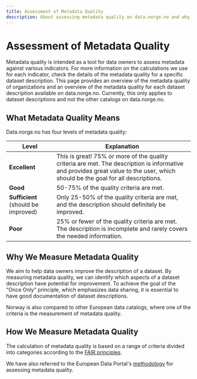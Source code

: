 ```yaml
---
title: Assessment of Metadata Quality
description: About assessing metadata quality on data.norge.no and why we do it
---
```


# Assessment of Metadata Quality

<Ingress>
    Metadata quality is intended as a tool for data owners to assess metadata against various indicators. For more
    information on the calculations we use for each indicator, check the details of the metadata quality for a specific
    dataset description. This page provides an overview of the metadata quality of organizations and an overview of the
    metadata quality for each dataset description available on data.norge.no. Currently, this only applies to dataset
    descriptions and not the other catalogs on data.norge.no.
</Ingress>

## What Metadata Quality Means

Data.norge.no has four levels of metadata quality:

| Level       | Explanation                                                                                                                                              |
|----------------|----------------------------------------------------------------------------------------------------------------------------------------------------------|
| **Excellent**  | This is great! 75% or more of the quality criteria are met. The description is informative and provides great value to the user, which should be the goal for all descriptions. |
| **Good**       | 50-75% of the quality criteria are met.                                                                                                                  |
| **Sufficient** (should be improved) | Only 25-50% of the quality criteria are met, and the description should definitely be improved.                                                    |
| **Poor**       | 25% or fewer of the quality criteria are met. The description is incomplete and rarely covers the needed information.                                   |

## Why We Measure Metadata Quality

We aim to help data owners improve the description of a dataset. By measuring metadata quality, we can identify which aspects of a dataset description have potential for improvement.
To achieve the goal of the "Once Only" principle, which emphasizes data sharing, it is essential to have good documentation of dataset descriptions.

Norway is also compared to other European data catalogs, where one of the criteria is the measurement of metadata quality.

## How We Measure Metadata Quality

The calculation of metadata quality is based on a range of criteria divided into categories according to the [FAIR principles](https://www.go-fair.org/fair-principles/).

We have also referred to the European Data Portal's [methodology](https://www.europeandataportal.eu/mqa/methodology?locale=en) for assessing metadata quality.
